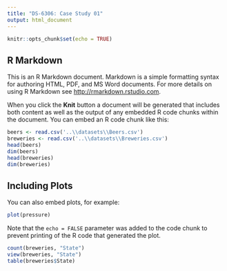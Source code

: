 ```yaml
---
title: "DS-6306: Case Study 01"
output: html_document
---
```


```r
knitr::opts_chunk$set(echo = TRUE)
```

## R Markdown

This is an R Markdown document. Markdown is a simple formatting syntax for authoring HTML, PDF, and MS Word documents. For more details on using R Markdown see <http://rmarkdown.rstudio.com>.

When you click the **Knit** button a document will be generated that includes both content as well as the output of any embedded R code chunks within the document. You can embed an R code chunk like this:

```r
beers <- read.csv('..\\datasets\\Beers.csv')
breweries <- read.csv('..\\datasets\\Breweries.csv')
head(beers)
dim(beers)
head(breweries)
dim(breweries)

```

## Including Plots

You can also embed plots, for example:

```r
plot(pressure)
```

Note that the `echo = FALSE` parameter was added to the code chunk to prevent printing of the R code that generated the plot.
```r
count(breweries, "State")
view(breweries, "State")
table(breweries$State)

```
